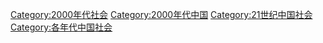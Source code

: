 [[Category:2000年代社会|Category:2000年代社会]]
[[Category:2000年代中国|Category:2000年代中国]]
[[Category:21世纪中国社会|Category:21世纪中国社会]]
[[Category:各年代中国社会|Category:各年代中国社会]]